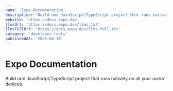 ```yaml
---
name: 'Expo Documentation'
description: 'Build one JavaScript/TypeScript project that runs natively on all your users'' devices.'
website: 'https://docs.expo.dev'
llmsUrl: 'https://docs.expo.dev/llms.txt'
llmsFullUrl: 'https://docs.expo.dev/llms-full.txt'
category: 'developer-tools'
publishedAt: '2025-04-10'
---
```


# Expo Documentation

Build one JavaScript/TypeScript project that runs natively on all your users' devices.
